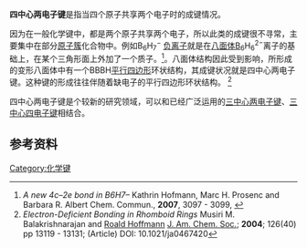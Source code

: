 '''四中心两电子键'''是指当四个原子共享两个电子时的成键情况。

因为在一般化学键中，都是两个原子共享两个电子，所以此类的成键很不寻常，主要集中在部分[[原子簇|原子簇]]化合物中。例如B<sub>6</sub>H<sub>7</sub><sup>−</sup> [[负离子|负离子]]就是在[[八面体原子簇|八面体]]B<sub>6</sub>H<sub>6</sub><sup>2−</sup>离子的基础上，在某个三角形面上外加了一个质子。<ref>''A new 4c–2e bond in B6H7–'' Kathrin Hofmann, Marc H. Prosenc and Barbara R. Albert Chem. Commun., '''2007''', 3097 - 3099, {{DOI|10.1039/b704944g}}</ref>。八面体结构因此受到影响，所形成的变形八面体中有一个BBBH[[平行四边形|平行四边形]]环状结构，其成键状况就是四中心两电子键。这种键的形成往往伴随着缺电子的平行四边形环状结构。 <ref>''Electron-Deficient Bonding in  Rhomboid Rings''
Musiri M. Balakrishnarajan and [[罗德·霍夫曼|Roald Hoffmann]] [[J._Am._Chem._Soc.|J. Am. Chem. Soc.]]; '''2004'''; 126(40) pp 13119 - 13131; (Article) DOI: 10.1021/ja0467420</ref> 

四中心两电子键是个较新的研究领域，可以和已经广泛运用的[[三中心两电子键|三中心两电子键]]、[[三中心四电子键|三中心四电子键]]相结合。

==参考资料==
{{Reflist}}

{{化学键}}

[[Category:化学键|Category:化学键]]

{{化学小作品}}